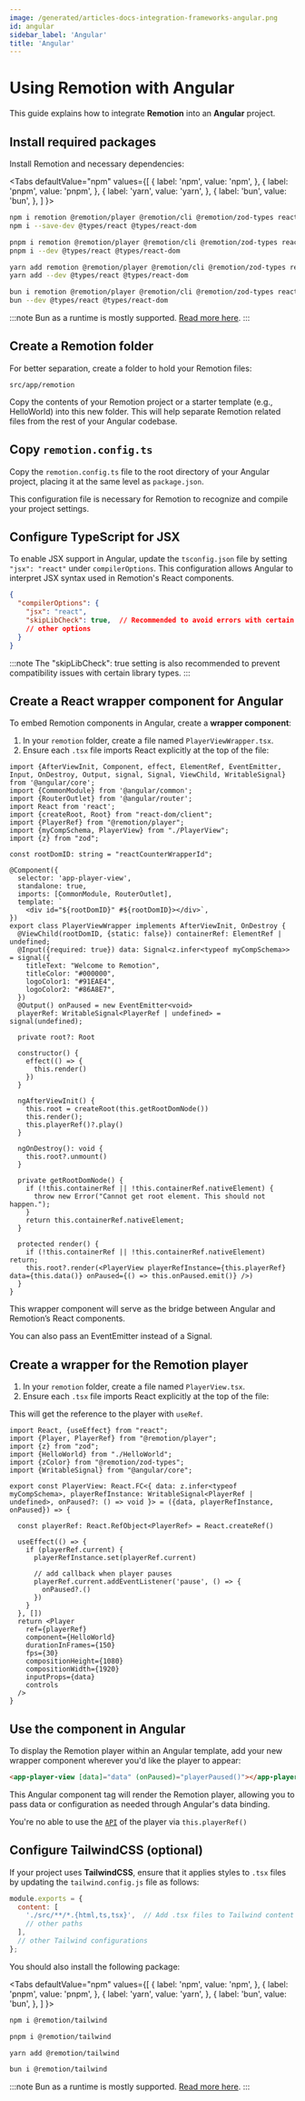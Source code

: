 ```yaml
---
image: /generated/articles-docs-integration-frameworks-angular.png
id: angular
sidebar_label: 'Angular'
title: 'Angular'
---
```



# Using Remotion with Angular

This guide explains how to integrate **Remotion** into an **Angular** project.


## Install required packages

Install Remotion and necessary dependencies:

<Tabs
defaultValue="npm"
values={[
{ label: 'npm', value: 'npm', },
{ label: 'pnpm', value: 'pnpm', },
{ label: 'yarn', value: 'yarn', },
{ label: 'bun', value: 'bun', },
]
}>
<TabItem value="npm">

```bash title="Use npm as the package manager"
npm i remotion @remotion/player @remotion/cli @remotion/zod-types react react-dom zod
npm i --save-dev @types/react @types/react-dom
```

  </TabItem>
  <TabItem value="pnpm">

```bash title="Use pnpm as the package manager"
pnpm i remotion @remotion/player @remotion/cli @remotion/zod-types react react-dom zod
pnpm i --dev @types/react @types/react-dom
```

  </TabItem>

  <TabItem value="yarn">

```bash title="Use Yarn as the package manager"
yarn add remotion @remotion/player @remotion/cli @remotion/zod-types react react-dom zod
yarn add --dev @types/react @types/react-dom
```

  </TabItem>

  <TabItem value="bun">

```bash title="Use Bun as the package manager and runtime"
bun i remotion @remotion/player @remotion/cli @remotion/zod-types react react-dom zod
bun --dev @types/react @types/react-dom
```

:::note
Bun as a runtime is mostly supported. [Read more here](/docs/bun).
:::

  </TabItem>
</Tabs>

## Create a Remotion folder

For better separation, create a folder to hold your Remotion files:

```plaintext
src/app/remotion
```

Copy the contents of your Remotion project or a starter template (e.g., HelloWorld) into this new folder. This will help separate Remotion related files from the rest of your Angular codebase.

## Copy `remotion.config.ts`

Copy the `remotion.config.ts` file to the root directory of your Angular project, placing it at the same level as `package.json`.

This configuration file is necessary for Remotion to recognize and compile your project settings.

## Configure TypeScript for JSX

To enable JSX support in Angular, update the `tsconfig.json` file by setting `"jsx": "react"` under `compilerOptions`. This configuration allows Angular to interpret JSX syntax used in Remotion's React components.

```json title="tsconfig.json"
{
  "compilerOptions": {
    "jsx": "react",
    "skipLibCheck": true,  // Recommended to avoid errors with certain libraries
    // other options
  }
}
```

:::note
The "skipLibCheck": true setting is also recommended to prevent compatibility issues with certain library types.
:::

## Create a React wrapper component for Angular

To embed Remotion components in Angular, create a **wrapper component**:

1. In your `remotion` folder, create a file named `PlayerViewWrapper.tsx`.
2. Ensure each `.tsx` file imports React explicitly at the top of the file:

```tsx title="PlayerViewWrapper.tsx"
import {AfterViewInit, Component, effect, ElementRef, EventEmitter, Input, OnDestroy, Output, signal, Signal, ViewChild, WritableSignal} from '@angular/core';
import {CommonModule} from '@angular/common';
import {RouterOutlet} from '@angular/router';
import React from 'react';
import {createRoot, Root} from "react-dom/client";
import {PlayerRef} from "@remotion/player";
import {myCompSchema, PlayerView} from "./PlayerView";
import {z} from "zod";

const rootDomID: string = "reactCounterWrapperId";

@Component({
  selector: 'app-player-view',
  standalone: true,
  imports: [CommonModule, RouterOutlet],
  template: `
    <div id="${rootDomID}" #${rootDomID}></div>`,
})
export class PlayerViewWrapper implements AfterViewInit, OnDestroy {
  @ViewChild(rootDomID, {static: false}) containerRef: ElementRef | undefined;
  @Input({required: true}) data: Signal<z.infer<typeof myCompSchema>> = signal({
    titleText: "Welcome to Remotion",
    titleColor: "#000000",
    logoColor1: "#91EAE4",
    logoColor2: "#86A8E7",
  })
  @Output() onPaused = new EventEmitter<void>
  playerRef: WritableSignal<PlayerRef | undefined> = signal(undefined);

  private root?: Root

  constructor() {
    effect(() => {
      this.render()
    })
  }

  ngAfterViewInit() {
    this.root = createRoot(this.getRootDomNode())
    this.render();
    this.playerRef()?.play()
  }

  ngOnDestroy(): void {
    this.root?.unmount()
  }

  private getRootDomNode() {
    if (!this.containerRef || !this.containerRef.nativeElement) {
      throw new Error("Cannot get root element. This should not happen.");
    }
    return this.containerRef.nativeElement;
  }

  protected render() {
    if (!this.containerRef || !this.containerRef.nativeElement) return;
    this.root?.render(<PlayerView playerRefInstance={this.playerRef} data={this.data()} onPaused={() => this.onPaused.emit()} />)
  }
}
```

This wrapper component will serve as the bridge between Angular and Remotion’s React components.

You can also pass an EventEmitter instead of a Signal.

## Create a wrapper for the Remotion player

1. In your `remotion` folder, create a file named `PlayerView.tsx`.
2. Ensure each `.tsx` file imports React explicitly at the top of the file:

This will get the reference to the player with `useRef`.

```tsx title="PlayerView.tsx"
import React, {useEffect} from "react";
import {Player, PlayerRef} from "@remotion/player";
import {z} from "zod";
import {HelloWorld} from "./HelloWorld";
import {zColor} from "@remotion/zod-types";
import {WritableSignal} from "@angular/core";

export const PlayerView: React.FC<{ data: z.infer<typeof myCompSchema>, playerRefInstance: WritableSignal<PlayerRef | undefined>, onPaused?: () => void }> = ({data, playerRefInstance, onPaused}) => {

  const playerRef: React.RefObject<PlayerRef> = React.createRef()

  useEffect(() => {
    if (playerRef.current) {
      playerRefInstance.set(playerRef.current)

      // add callback when player pauses
      playerRef.current.addEventListener('pause', () => {
        onPaused?.()
      })
    }
  }, [])
  return <Player
    ref={playerRef}
    component={HelloWorld}
    durationInFrames={150}
    fps={30}
    compositionHeight={1080}
    compositionWidth={1920}
    inputProps={data}
    controls
  />
}
```

## Use the component in Angular

To display the Remotion player within an Angular template, add your new wrapper component wherever you'd like the player to appear:

```html
<app-player-view [data]="data" (onPaused)="playerPaused()"></app-player-view>
```

This Angular component tag will render the Remotion player, allowing you to pass data or configuration as needed through Angular's data binding.

You're no able to use the [`API`](/docs/player/player) of the player via `this.playerRef()`

## Configure TailwindCSS (optional)

If your project uses **TailwindCSS**, ensure that it applies styles to `.tsx` files by updating the `tailwind.config.js` file as follows:

```js title="tailwind.config.js"
module.exports = {
  content: [
    './src/**/*.{html,ts,tsx}',  // Add .tsx files to Tailwind content paths
    // other paths
  ],
  // other Tailwind configurations
};
```

You should also install the following package:

<Tabs
defaultValue="npm"
values={[
{ label: 'npm', value: 'npm', },
{ label: 'pnpm', value: 'pnpm', },
{ label: 'yarn', value: 'yarn', },
{ label: 'bun', value: 'bun', },
]
}>
<TabItem value="npm">

```bash title="Use npm as the package manager"
npm i @remotion/tailwind
```

  </TabItem>
  <TabItem value="pnpm">

```bash title="Use pnpm as the package manager"
pnpm i @remotion/tailwind
```

  </TabItem>

  <TabItem value="yarn">

```bash title="Use Yarn as the package manager"
yarn add @remotion/tailwind
```

  </TabItem>

  <TabItem value="bun">

```bash title="Use Bun as the package manager and runtime"
bun i @remotion/tailwind
```

:::note
Bun as a runtime is mostly supported. [Read more here](/docs/bun).
:::

  </TabItem>
</Tabs>
